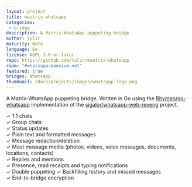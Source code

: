 ```yaml
---
layout: project
title: mautrix-whatsapp
categories: 
 - bridge
description: A Matrix-WhatsApp puppeting bridge
author: Tulir
maturity: Beta
language: Go
license: AGPL-3.0-or-later
repo: https://github.com/tulir/mautrix-whatsapp
room: "#whatsapp:maunium.net"
featured: true
bridges: WhatsApp
thumbnail: /docs/projects/images/whatsapp-logo.png
---
```


A Matrix-WhatsApp puppeting bridge. Written in Go using the [Rhymen/go-whatsapp](https://github.com/Rhymen/go-whatsapp) implementation of the [sigalor/whatsapp-web-reveng](https://github.com/sigalor/whatsapp-web-reveng) project.

✓ 1:1 chats  
✓ Group chats  
✓ Status updates  
✓ Plain text and formatted messages  
✓ Message redaction/deletion  
✓ Most message media (photos, videos, voice messages, documents, locations, contacts)  
✓ Replies and mentions  
✓ Presence, read receipts and typing notifications  
✓ Double puppeting
✓ Backfilling history and missed messages  
✓ End-to-bridge encryption
